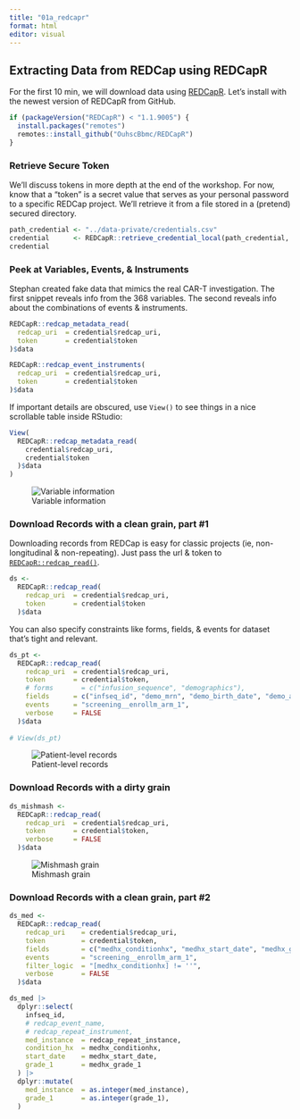 ```yaml
---
title: "01a_redcapr"
format: html
editor: visual
---
```


## Extracting Data from REDCap using REDCapR

For the first 10 min, we will download data using [REDCapR](https://ouhscbbmc.github.io/REDCapR).
Let's install with the newest version of REDCapR from GitHub.

```r
if (packageVersion("REDCapR") < "1.1.9005") {
  install.packages("remotes")
  remotes::install_github("OuhscBbmc/REDCapR")
}
```

### Retrieve Secure Token

We'll discuss tokens in more depth at the end of the workshop. For now, know that a "token" is a secret value that serves as your personal password to a specific REDCap project.
We'll retrieve it from a file stored in a (pretend) secured directory.

<!-- path_credential <- "redcapcon_2023_redcap_r_workshop/data-private/credentials.csv" -->
```r
path_credential <- "../data-private/credentials.csv"
credential      <- REDCapR::retrieve_credential_local(path_credential, 1L)
credential
```

### Peek at Variables, Events, & Instruments

Stephan created fake data that mimics the real CAR-T investigation.
The first snippet reveals info from the 368 variables.
The second reveals info about the combinations of events & instruments.

```r
REDCapR::redcap_metadata_read(
  redcap_uri  = credential$redcap_uri,
  token       = credential$token
)$data

REDCapR::redcap_event_instruments(
  redcap_uri  = credential$redcap_uri,
  token       = credential$token
)$data
```

If important details are obscured, use `View()` to see things in a nice scrollable table inside RStudio:

```r 
View(
  REDCapR::redcap_metadata_read( 
    credential$redcap_uri, 
    credential$token 
  )$data
)
```

![Variable information](images/view-dictionary.png)

### Download Records with a clean grain, part #1

Downloading records from REDCap is easy for classic projects (ie, non-longitudinal & non-repeating).
Just pass the url & token to [`REDCapR::redcap_read()`](https://ouhscbbmc.github.io/REDCapR/reference/redcap_read.html).

```r
ds <-
  REDCapR::redcap_read(
    redcap_uri  = credential$redcap_uri,
    token       = credential$token
  )$data
```

You can also specify constraints like forms, fields, & events for dataset that's tight and relevant.


```r
ds_pt <-
  REDCapR::redcap_read(
    redcap_uri  = credential$redcap_uri,
    token       = credential$token,
    # forms       = c("infusion_sequence", "demographics"),
    fields      = c("infseq_id", "demo_mrn", "demo_birth_date", "demo_age"),
    events      = "screening__enrollm_arm_1",
    verbose     = FALSE
  )$data
  
# View(ds_pt)
```

![Patient-level records](images/view-pt.png)


### Download Records with a dirty grain

```r
ds_mishmash <-
  REDCapR::redcap_read(
    redcap_uri  = credential$redcap_uri,
    token       = credential$token,
    verbose     = FALSE
  )$data
```

![Mishmash grain](images/view-mishmash.png)

### Download Records with a clean grain, part #2

```r
ds_med <-
  REDCapR::redcap_read(
    redcap_uri    = credential$redcap_uri,
    token         = credential$token,
    fields        = c("medhx_conditionhx", "medhx_start_date", "medhx_grade_1"),
    events        = "screening__enrollm_arm_1",
    filter_logic  = "[medhx_conditionhx] != ''",
    verbose       = FALSE
  )$data

ds_med |>
  dplyr::select(
    infseq_id,
    # redcap_event_name,
    # redcap_repeat_instrument,
    med_instance  = redcap_repeat_instance,
    condition_hx  = medhx_conditionhx,
    start_date    = medhx_start_date,
    grade_1       = medhx_grade_1
  ) |>
  dplyr::mutate(
    med_instance  = as.integer(med_instance),
    grade_1       = as.integer(grade_1),
  )
```
